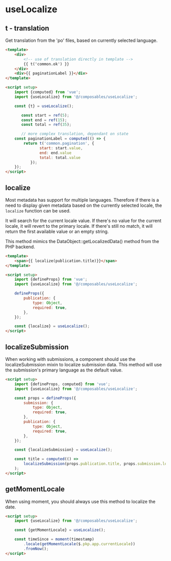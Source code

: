 
<Meta title="Composables/useLocalize" />

# useLocalize

## t - translation

Get translation from the 'po' files, based on currently selected language.

```html
<template>
	<div>
		<!-- use of translation directly in template -->
		{{ t('common.ok') }}
	</div>
	<div>{{ paginationLabel }}</div>
</template>

<script setup>
	import {computed} from 'vue';
	import {useLocalize} from '@/composables/useLocalize';

	const {t} = useLocalize();

	   const start = ref(5);
	   const end = ref(15);
	   const total = ref(35);

	   // more complex translation, dependant on state
	const paginationLabel = computed(() => {
		return t('common.pagination', {
	           start: start.value,
	           end: end.value
	           total: total.value
	       });
	});
</script>
```

## localize

Most metadata has support for multiple languages. Therefore if there is a need to display given metadata based on the currently selected locale, the `localize` function can be used.

It will search for the current locale value. If there's no value for the current locale, it will revert to the primary locale. If there's still no match, it will return the first available value or an empty string.

This method mimics the DataObject::getLocalizedData() method from the PHP backend.

```html
<template>
	<span>{{ localize(publication.title)}}</span>
</template>

<script setup>
	import {defineProps} from 'vue';
	import {useLocalize} from '@/composables/useLocalize';

	defineProps({
		publication: {
			type: Object,
			required: true,
		},
	});

	const {localize} = useLocalize();
</script>
```

## localizeSubmission

When working with submissions, a component should use the localizeSubmission mixin to localize submission data. This method will use the submission's primary language as the default value.

```html
<script setup>
	import {defineProps, computed} from 'vue';
	import {useLocalize} from '@/composables/useLocalize';

	const props = defineProps({
		submission: {
			type: Object,
			required: true,
		},
		publication: {
			type: Object,
			required: true,
		},
	});

	const {localizeSubmission} = useLocalize();

	const title = computed(() =>
		localizeSubmission(props.publication.title, props.submission.locale),
	);
</script>
```

## getMomentLocale

When using moment, you should always use this method to localize the date.

```html
<script setup>
	import {useLocalize} from '@/composables/useLocalize';

	const {getMomentLocale} = useLocalize();

	const timeSince = moment(timestamp)
		.locale(getMomentLocale($.pkp.app.currentLocale))
		.fromNow();
</script>
```
